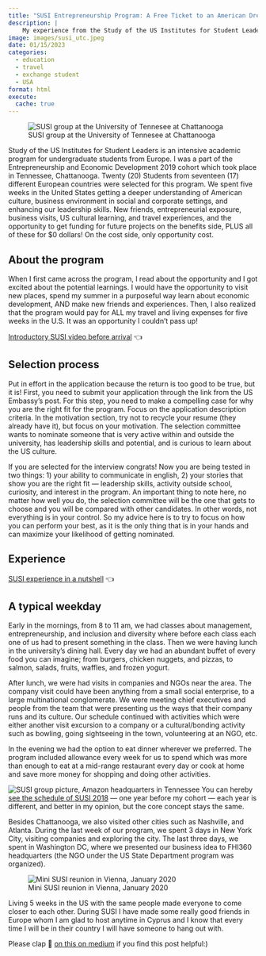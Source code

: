 ```yaml
---
title: "SUSI Entrepreneurship Program: A Free Ticket to an American Dream"
description: |
    My experience from the Study of the US Institutes for Student Leaders Program at University of Tennessee Chattanooga.
image: images/susi_utc.jpeg  
date: 01/15/2023
categories: 
  - education
  - travel
  - exchange student
  - USA
format: html
execute: 
  cache: true
---
```


![SUSI group at the University of Tennesee at Chattanooga](images/last_day.jpeg)


Study of the US Institutes for Student Leaders is an intensive academic program for undergraduate students from Europe. I was a part of the Entrepreneurship and Economic Development 2019 cohort which took place in Tennessee, Chattanooga. Twenty (20) Students from seventeen (17) different European countries were selected for this program. We spent five weeks in the United States getting a deeper understanding of American culture, business environment in social and corporate settings, and enhancing our leadership skills. New friends, entrepreneurial exposure, business visits, US cultural learning, and travel experiences, and the opportunity to get funding for future projects on the benefits side, PLUS all of these for $0 dollars! On the cost side, only opportunity cost.

## About the program

When I first came across the program, I read about the opportunity and I got excited about the potential learnings. I would have the opportunity to visit new places, spend my summer in a purposeful way learn about economic development, AND make new friends and experiences. Then, I also realized that the program would pay for ALL my travel and living expenses for five weeks in the U.S. It was an opportunity I couldn’t pass up!

[Introductory SUSI video before arrival](https://www.youtube.com/watch?v=u1BGsojMZsE) 👈

## Selection process

Put in effort in the application because the return is too good to be true, but it is! First, you need to submit your application through the link from the US Embassy’s post. For this step, you need to make a compelling case for why you are the right fit for the program. Focus on the application description criteria. In the motivation section, try not to recycle your resume (they already have it), but focus on your motivation. The selection committee wants to nominate someone that is very active within and outside the university, has leadership skills and potential, and is curious to learn about the US culture.

If you are selected for the interview congrats! Now you are being tested in two things: 1) your ability to communicate in english, 2) your stories that show you are the right fit — leadership skills, activity outside school, curiosity, and interest in the program. An important thing to note here, no matter how well you do, the selection committee will be the one that gets to choose and you will be compared with other candidates. In other words, not everything is in your control. So my advice here is to try to focus on how you can perform your best, as it is the only thing that is in your hands and can maximize your likelihood of getting nominated.

## Experience

[SUSI experience in a nutshell](https://www.youtube.com/watch?v=Uj2JiB4n4wA) 👈

## A typical weekday

Early in the mornings, from 8 to 11 am, we had classes about management, entrepreneurship, and inclusion and diversity where before each class each one of us had to present something in the class. Then we were having lunch in the university’s dining hall. Every day we had an abundant buffet of every food you can imagine; from burgers, chicken nuggets, and pizzas, to salmon, salads, fruits, waffles, and frozen yogurt.

After lunch, we were had visits in companies and NGOs near the area. The company visit could have been anything from a small social enterprise, to a large multinational conglomerate. We were meeting chief executives and people from the team that were presenting us the ways that their company runs and its culture. Our schedule continued with activities which were either another visit excursion to a company or a cultural/bonding activity such as bowling, going sightseeing in the town, volunteering at an NGO, etc.

In the evening we had the option to eat dinner wherever we preferred. The program included allowance every week for us to spend which was more than enough to eat at a mid-range restaurant every day or cook at home and save more money for shopping and doing other activities.

![SUSI group picture, Amazon headquarters in Tennessee](images/amazon_susi.jpeg)
You can hereby [see the schedule of SUSI 2018](https://www.utc.edu/sites/default/files/2021-05/susi-2018-calendar-revised2-2018.07.12.pdf) — one year before my cohort — each year is different, and better in my opinion, but the core concept stays the same.

Besides Chattanooga, we also visited other cities such as Nashville, and Atlanta. During the last week of our program, we spent 3 days in New York City, visiting companies and exploring the city. The last three days, we spent in Washington DC, where we presented our business idea to FHI360 headquarters (the NGO under the US State Department program was organized).

![Mini SUSI reunion in Vienna, January 2020](images/susi_vienna.jpeg)

Living 5 weeks in the US with the same people made everyone to come closer to each other. During SUSI I have made some really good friends in Europe whom I am glad to host anytime in Cyprus and I know that every time I will be in their country I will have someone to hang out with.


Please clap 👏 [on this on medium](https://medium.com/@loizoskon/study-of-the-us-institutes-for-student-leaders-2019-33dc3000a64e) if you find this post helpful:)

